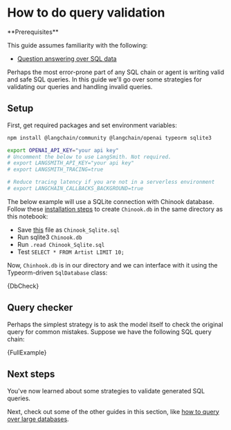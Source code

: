 # How to do query validation

<Info>
**Prerequisites**


This guide assumes familiarity with the following:

- [Question answering over SQL data](/oss/tutorials/sql_qa)

</Info>

Perhaps the most error-prone part of any SQL chain or agent is writing valid and safe SQL queries.
In this guide we'll go over some strategies for validating our queries and handling invalid queries.

## Setup

First, get required packages and set environment variables:


<IntegrationInstallTooltip></IntegrationInstallTooltip>

```bash
npm install @langchain/community @langchain/openai typeorm sqlite3
```

```bash
export OPENAI_API_KEY="your api key"
# Uncomment the below to use LangSmith. Not required.
# export LANGSMITH_API_KEY="your api key"
# export LANGSMITH_TRACING=true

# Reduce tracing latency if you are not in a serverless environment
# export LANGCHAIN_CALLBACKS_BACKGROUND=true
```

The below example will use a SQLite connection with Chinook database. Follow these [installation steps](https://database.guide/2-sample-databases-sqlite/) to create `Chinook.db` in the same directory as this notebook:

- Save [this](https://raw.githubusercontent.com/lerocha/chinook-database/master/ChinookDatabase/DataSources/Chinook_Sqlite.sql) file as `Chinook_Sqlite.sql`
- Run sqlite3 `Chinook.db`
- Run `.read Chinook_Sqlite.sql`
- Test `SELECT * FROM Artist LIMIT 10;`

Now, `Chinhook.db` is in our directory and we can interface with it using the Typeorm-driven `SqlDatabase` class:


<CodeBlock language="typescript">{DbCheck}</CodeBlock>

## Query checker

Perhaps the simplest strategy is to ask the model itself to check the original query for common mistakes.
Suppose we have the following SQL query chain:


<CodeBlock language="typescript">{FullExample}</CodeBlock>

## Next steps

You've now learned about some strategies to validate generated SQL queries.

Next, check out some of the other guides in this section, like [how to query over large databases](/oss/how-to/sql_large_db).
